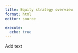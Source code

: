 ```yaml
---
title: Equity strategy overview
format: html
editor: source

execute:
  echo: true
---
```


Add text
